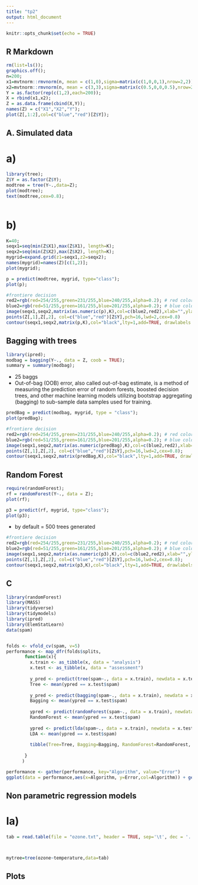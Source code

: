 ```yaml
---
title: "tp2"
output: html_document
---
```


```r
knitr::opts_chunk$set(echo = TRUE)
```

## R Markdown

```r
rm(list=ls());
graphics.off();
n=200;
x1=mvtnorm::rmvnorm(n, mean = c(1,0),sigma=matrix(c(1,0,0,1),nrow=2,2));
x2=mvtnorm::rmvnorm(n, mean = c(3,3),sigma=matrix(c(0.5,0,0,0.5),nrow=2,2));
Y = as.factor(rep(c(1,2),each=200));
X = rbind(x1,x2);
Z = as.data.frame(cbind(X,Y));
names(Z) = c("X1","X2","Y");
plot(Z[,1:2],col=c("blue","red")[Z$Y]);
```

## A. Simulated data
# a)
```r
library(tree);
Z$Y = as.factor(Z$Y);
modtree = tree(Y~.,data=Z);
plot(modtree);
text(modtree,cex=0.8);



```

# b)
```r
K=40;
seqx1=seq(min(Z$X1),max(Z$X1), length=K);
seqx2=seq(min(Z$X2),max(Z$X2), length=K);
mygrid=expand.grid(z1=seqx1,z2=seqx2);
names(mygrid)=names(Z)[c(1,2)];
plot(mygrid);
```
```r
p = predict(modtree, mygrid, type="class");
plot(p);
```

```r
#frontiere decision
red2=rgb(red=254/255,green=231/255,blue=240/255,alpha=0.2); # red color with transparency
blue2=rgb(red=51/255,green=161/255,blue=201/255,alpha=0.2); # blue color with transparency
image(seqx1,seqx2,matrix(as.numeric(p),K),col=c(blue2,red2),xlab="",ylab="",xaxt="n",yaxt="n")
points(Z[,1],Z[,2], col=c("blue","red")[Z$Y],pch=16,lwd=2,cex=0.8)
contour(seqx1,seqx2,matrix(p,K),col="black",lty=1,add=TRUE, drawlabels = FALSE)
```

## Bagging with trees

```r
library(ipred);
modbag = bagging(Y~., data = Z, coob = TRUE);
summary = summary(modbag);
```
- 25 baggs
- Out-of-bag (OOB) error, also called out-of-bag estimate, is a method of measuring the prediction error of random forests, boosted decision trees, and other machine learning models utilizing bootstrap aggregating (bagging) to sub-sample data samples used for training.

```r
predBag = predict(modbag, mygrid, type = "class");
plot(predBag);
```
```r
#frontiere decision
red2=rgb(red=254/255,green=231/255,blue=240/255,alpha=0.2); # red color with transparency
blue2=rgb(red=51/255,green=161/255,blue=201/255,alpha=0.2); # blue color with transparency
image(seqx1,seqx2,matrix(as.numeric(predBag),K),col=c(blue2,red2),xlab="",ylab="",xaxt="n",yaxt="n")
points(Z[,1],Z[,2], col=c("blue","red")[Z$Y],pch=16,lwd=2,cex=0.8);
contour(seqx1,seqx2,matrix(predBag,K),col="black",lty=1,add=TRUE, drawlabels = FALSE)
```

## Random Forest 
```r
require(randomForest);
rf = randomForest(Y~., data = Z);
plot(rf);

p3 = predict(rf, mygrid, type="class");
plot(p3);
```
- by default = 500 trees generated

```r
#frontiere decision
red2=rgb(red=254/255,green=231/255,blue=240/255,alpha=0.2); # red color with transparency
blue2=rgb(red=51/255,green=161/255,blue=201/255,alpha=0.2); # blue color with transparency
image(seqx1,seqx2,matrix(as.numeric(p3),K),col=c(blue2,red2),xlab="",ylab="",xaxt="n",yaxt="n")
points(Z[,1],Z[,2], col=c("blue","red")[Z$Y],pch=16,lwd=2,cex=0.8);
contour(seqx1,seqx2,matrix(p3,K),col="black",lty=1,add=TRUE, drawlabels = FALSE)
```


## C

```r
library(randomForest)
library(MASS)
library(tidyverse)
library(tidymodels)
library(ipred)
library(ElemStatLearn)
data(spam)


folds <- vfold_cv(spam, v=5)
performance <- map_dfr(folds$splits,
       function(x){
         x.train <- as_tibble(x, data = "analysis")
         x.test <- as_tibble(x, data = "assessment")
         
         y_pred <- predict(tree(spam~., data = x.train), newdata = x.test, type = "class")
         Tree <- mean(ypred == x.test$spam)
         
         y_pred <- predict(bagging(spam~., data = x.train), newdata = x.test, type = "class")
         Bagging <- mean(ypred == x.test$spam)
         
         ypred <- predict(randomForest(spam~., data = x.train), newdata = x.test, type = "class")
         RandomForest <- mean(ypred == x.test$spam)
         
         ypred <- predict(lda(spam~., data = x.train), newdata = x.test)$class
         LDA <- mean(ypred == x.test$spam)
         
         tibble(Tree=Tree, Bagging=Bagging, RandomForest=RandomForest, LDA=LDA)
         
       }
      )

performance <- gather(performance, key="Algorithm", value="Error")
ggplot(data = performance,aes(x=Algorithm, y=Error,col=Algorithm)) + geom_boxplot()
```



## Non parametric regression models
# Ia)

```r
tab = read.table(file = "ozone.txt", header = TRUE, sep='\t', dec = '.')



mytree=tree(ozone~temperature,data=tab)
```

## Plots

```
```

